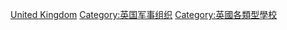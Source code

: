 [[Category:各國軍事學院|United Kingdom]]
[[Category:英国军事组织|Category:英国军事组织]]
[[Category:英國各類型學校|Category:英國各類型學校]]